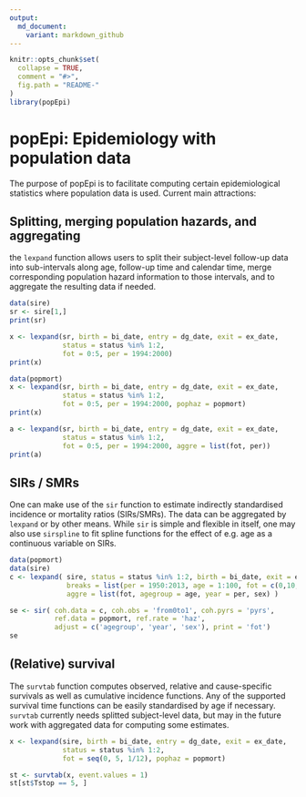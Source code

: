 ```yaml
---
output:
  md_document:
    variant: markdown_github
---
```



```r
knitr::opts_chunk$set(
  collapse = TRUE,
  comment = "#>",
  fig.path = "README-"
)
library(popEpi)
```

<!-- README.md is generated from README.Rmd. Please edit that file -->

# popEpi: Epidemiology with population data

The purpose of popEpi is to facilitate computing certain epidemiological 
statistics where population data is used. Current main attractions:

## Splitting, merging population hazards, and aggregating

the `lexpand` function allows users to split their subject-level follow-up data into sub-intervals along age, follow-up time and calendar time, 
merge corresponding population hazard information to those intervals, 
and to aggregate the resulting data if needed.

```r
data(sire)
sr <- sire[1,]
print(sr)
```

```r
x <- lexpand(sr, birth = bi_date, entry = dg_date, exit = ex_date,
             status = status %in% 1:2, 
             fot = 0:5, per = 1994:2000)
print(x)
```

```r
data(popmort)
x <- lexpand(sr, birth = bi_date, entry = dg_date, exit = ex_date,
             status = status %in% 1:2, 
             fot = 0:5, per = 1994:2000, pophaz = popmort)
print(x)
```

```r
a <- lexpand(sr, birth = bi_date, entry = dg_date, exit = ex_date,
             status = status %in% 1:2,
             fot = 0:5, per = 1994:2000, aggre = list(fot, per))
print(a)
```


## SIRs / SMRs

One can make use of the `sir` function to estimate indirectly standardised incidence or
mortality ratios (SIRs/SMRs). The data can be aggregated by `lexpand` or by other means.
While `sir` is simple and flexible in itself, one may also use `sirspline` to fit
spline functions for the effect of e.g. age as a continuous variable on SIRs.

```r
data(popmort)
data(sire)
c <- lexpand( sire, status = status %in% 1:2, birth = bi_date, exit = ex_date, entry = dg_date,
              breaks = list(per = 1950:2013, age = 1:100, fot = c(0,10,20,Inf)), 
              aggre = list(fot, agegroup = age, year = per, sex) )

se <- sir( coh.data = c, coh.obs = 'from0to1', coh.pyrs = 'pyrs', 
           ref.data = popmort, ref.rate = 'haz', 
           adjust = c('agegroup', 'year', 'sex'), print = 'fot')
se
```


## (Relative) survival

The `survtab` function computes observed, relative and cause-specific survivals as well as 
cumulative incidence functions. Any of the supported survival time functions can be
easily standardised by age if necessary. `survtab` currently needs splitted subject-level data,
but may in the future work with aggregated data for computing some estimates.

```r
x <- lexpand(sire, birth = bi_date, entry = dg_date, exit = ex_date,
             status = status %in% 1:2,
             fot = seq(0, 5, 1/12), pophaz = popmort)

st <- survtab(x, event.values = 1)
st[st$Tstop == 5, ]
```


